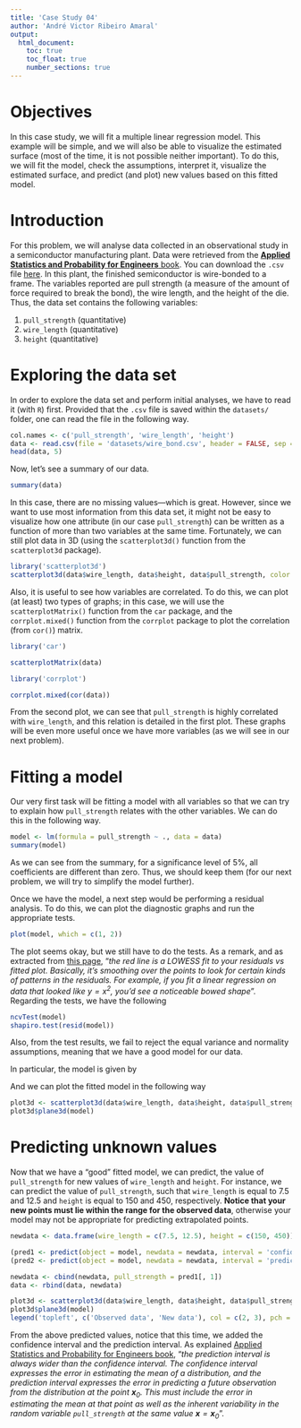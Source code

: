 ```yaml
---
title: 'Case Study 04'
author: 'André Victor Ribeiro Amaral'
output:
  html_document:
    toc: true
    toc_float: true
    number_sections: true
---
```


# Objectives {-}

In this case study, we will fit a multiple linear regression model. This example will be simple, and we will also be able to visualize the estimated surface (most of the time, it is not possible neither important). To do this, we will fit the model, check the assumptions, interpret it, visualize the estimated surface, and predict (and plot) new values based on this fitted model.

# Introduction

For this problem, we will analyse data collected in an observational study in a semiconductor manufacturing plant. Data were retrieved from the [**Applied Statistics and Probability for Engineers** book](https://www.wiley.com/en-us/Applied+Statistics+and+Probability+for+Engineers%2C+7th+Edition-p-9781119400363). You can download the `.csv` file [here](./datasets/wire_bond.csv). In this plant, the finished semiconductor is wire-bonded to a frame. The variables reported are pull strength (a measure of the amount of force required to break the bond), the wire length, and the height of the die. Thus, the data set contains the following variables:

1. `pull_strength` (quantitative)
2. `wire_length` (quantitative)
3. `height` (quantitative)

# Exploring the data set

In order to explore the data set and perform initial analyses, we have to read it (with `R`) first. Provided that the `.csv` file is saved within the `datasets/` folder, one can read the file in the following way.

```r
col.names <- c('pull_strength', 'wire_length', 'height')
data <- read.csv(file = 'datasets/wire_bond.csv', header = FALSE, sep = ',', col.names = col.names)
head(data, 5)
```

Now, let's see a summary of our data.

```r
summary(data)
```

In this case, there are no missing values---which is great. However, since we want to use most information from this data set, it might not be easy to visualize how one attribute (in our case `pull_strength`) can be written as a function of more than two variables at the same time. Fortunately, we can still plot data in 3D (using the `scatterplot3d()` function from the `scatterplot3d` package).

```r
library('scatterplot3d')
scatterplot3d(data$wire_length, data$height, data$pull_strength, color = 2, pch = 19, angle = 70)
```

Also, it is useful to see how variables are correlated. To do this, we can plot (at least) two types of graphs; in this case, we will use the `scatterplotMatrix()` function from the `car` package, and the `corrplot.mixed()` function from the `corrplot` package to plot the correlation (from `cor()`) matrix.

```r
library('car')

scatterplotMatrix(data)
```

```r
library('corrplot')

corrplot.mixed(cor(data))
```

From the second plot, we can see that `pull_strength` is highly correlated with `wire_length`, and this relation is detailed in the first plot. These graphs will be even more useful once we have more variables (as we will see in our next problem).

# Fitting a model

Our very first task will be fitting a model with all variables so that we can try to explain how `pull_strength` relates with the other variables. We can do this in the following way.

```r
model <- lm(formula = pull_strength ~ ., data = data)
summary(model)
```

As we can see from the summary, for a significance level of $5\%$, all coefficients are different than zero. Thus, we should keep them (for our next problem, we will try to simplify the model further).

Once we have the model, a next step would be performing a residual analysis. To do this, we can plot the diagnostic graphs and run the appropriate tests.

```r
plot(model, which = c(1, 2))
```

The plot seems okay, but we still have to do the tests. As a remark, and as extracted from [this page](https://stats.stackexchange.com/questions/239157/what-does-the-residuals-vs-fitted-regression-line-express), "*the red line is a LOWESS fit to your residuals vs fitted plot. Basically, it's smoothing over the points to look for certain kinds of patterns in the residuals. For example, if you fit a linear regression on data that looked like $y = x^2$, you'd see a noticeable bowed shape*". Regarding the tests, we have the following

```r
ncvTest(model)
shapiro.test(resid(model))
```

Also, from the test results, we fail to reject the equal variance and normality assumptions, meaning that we have a good model for our data.

In particular, the model is given by

\begin{align*}
\texttt{pull_strength}_i &= `r round(model$coefficients[[1]], 3)` + `r round(model$coefficients[[2]], 3)`\texttt{wire_length}_i + `r round(model$coefficients[[3]], 3)`\texttt{height}_i
\end{align*}

And we can plot the fitted model in the following way

```r
plot3d <- scatterplot3d(data$wire_length, data$height, data$pull_strength, color = 2, pch = 19, angle = 70)
plot3d$plane3d(model)
```


# Predicting unknown values

Now that we have a "good" fitted model, we can predict, the value of `pull_strength` for new values of `wire_length` and `height`. For instance, we can predict the value of `pull_strength`, such that `wire_length` is equal to 7.5 and 12.5 and `height` is equal to 150 and 450, respectively. **Notice that your new points must lie within the range for the observed data**, otherwise your model may not be appropriate for predicting extrapolated points.

```r
newdata <- data.frame(wire_length = c(7.5, 12.5), height = c(150, 450))

(pred1 <- predict(object = model, newdata = newdata, interval = 'confidence'))
(pred2 <- predict(object = model, newdata = newdata, interval = 'prediction'))

newdata <- cbind(newdata, pull_strength = pred1[, 1])
data <- rbind(data, newdata)

plot3d <- scatterplot3d(data$wire_length, data$height, data$pull_strength, color = c(rep(2, nrow(data) - 2), 3, 3), pch = 19, angle = 70)
plot3d$plane3d(model)
legend('topleft', c('Observed data', 'New data'), col = c(2, 3), pch = 19)
```

From the above predicted values, notice that this time, we added the confidence interval and the prediction interval. As explained [Applied Statistics and Probability for Engineers book](https://www.wiley.com/en-us/Applied+Statistics+and+Probability+for+Engineers%2C+7th+Edition-p-9781119400363), "*the prediction interval is always wider than the confidence interval. The confidence interval expresses the error in estimating the mean of a distribution, and the prediction interval expresses the error in predicting a future observation from the distribution at the point $\mathbf{x}_0$. This must include the error in estimating the mean at that point as well as the inherent variability in the random variable `pull_strength` at the same value $\mathbf{x} = \mathbf{x}_0$*".
